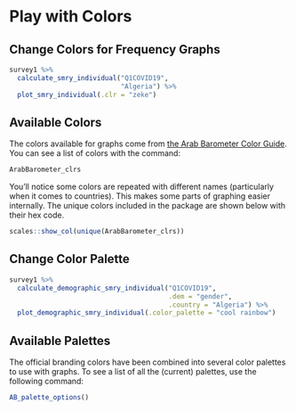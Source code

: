# Play with Colors


## Change Colors for Frequency Graphs

```r

survey1 %>%
  calculate_smry_individual("Q1COVID19",
                            "Algeria") %>%
  plot_smry_individual(.clr = "zeke")


```

## Available Colors

The colors available for graphs come from [the Arab Barometer Color Guide](https://drive.google.com/drive/u/0/folders/0ANF6dTDxdEyiUk9PVA). You can see a list of colors with the command:

```r

ArabBarometer_clrs

```

You'll notice some colors are repeated with different names (particularly when it comes to countries). This makes some parts of graphing easier internally. The unique colors included in the package are shown below with their hex code.

```r

scales::show_col(unique(ArabBarometer_clrs))

```

## Change Color Palette

```r


survey1 %>%
  calculate_demographic_smry_individual("Q1COVID19",
                                        .dem = "gender",
                                        .country = "Algeria") %>%
  plot_demographic_smry_individual(.color_palette = "cool rainbow")


```


## Available Palettes

The official branding colors have been combined into several color palettes to use with graphs. To see a list of all the (current) palettes, use the following command:

```r

AB_palette_options()

```

